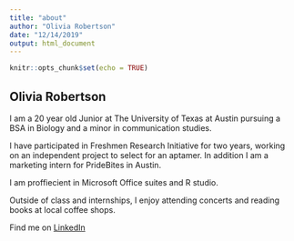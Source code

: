```yaml
---
title: "about"
author: "Olivia Robertson"
date: "12/14/2019"
output: html_document
---
```


```r
knitr::opts_chunk$set(echo = TRUE)
```
## Olivia Robertson

I am a 20 year old Junior at The University of Texas at Austin pursuing a BSA in Biology and a minor in communication studies.

I have participated in Freshmen Research Initiative for two years, working on an independent project to select for an aptamer. In addition I am a marketing intern for PrideBites in Austin.

I am proffiecient in Microsoft Office suites and R studio. 

Outside of class and internships, I enjoy attending concerts and reading books at local coffee shops.

Find me on [LinkedIn](https://www.linkedin.com/in/olivrobertson/)